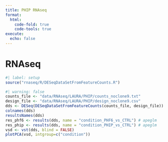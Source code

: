 ```yaml
---
title: PHIP RNAseq
format:
  html:
    code-fold: true
    code-tools: true
execute:
  echo: false
---
```


# RNAseq


```r
#| label: setup
source("rnaseq/R/DESeqDataSetFromFeatureCounts.R")
```

```r
#| warning: false
counts_file <- "data/RNAseq/LAURA/PHIP/counts_noclone9.txt"
design_file <- "data/RNAseq/LAURA/PHIP/design_noclone9.csv"
dds <- DESeq(DESeqDataSetFromFeatureCounts(counts_file, design_file))
colnames(dds)
resultsNames(dds)
res_phf6 <- results(dds, name = "condition_PHF6_vs_CTRL") # apeglm
res_phip <- results(dds, name = "condition_PHIP_vs_CTRL") # apeglm
vsd <- vst(dds, blind = FALSE)
plotPCA(vsd, intgroup=c("condition"))
```

